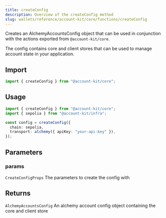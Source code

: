 ```yaml
---
title: createConfig
description: Overview of the createConfig method
slug: wallets/reference/account-kit/core/functions/createConfig
---
```


Creates an AlchemyAccountsConfig object that can be used in conjunction with
the actions exported from `@account-kit/core`.

The config contains core and client stores that can be used to manage account state
in your application.

## Import

```ts
import { createConfig } from "@account-kit/core";
```

## Usage

```ts
import { createConfig } from "@account-kit/core";
import { sepolia } from "@account-kit/infra";

const config = createConfig({
  chain: sepolia,
  transport: alchemy({ apiKey: "your-api-key" }),
});
```

## Parameters

### params

`CreateConfigProps`
The parameters to create the config with

## Returns

`AlchemyAccountsConfig`
An alchemy account config object containing the core and client store
